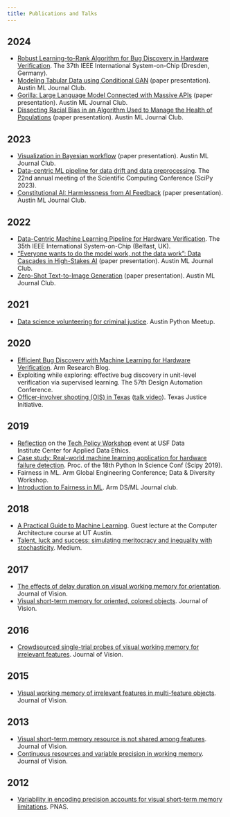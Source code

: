 ```yaml
---
title: Publications and Talks
---
```


## 2024

- [Robust Learning-to-Rank Algorithm for Bug Discovery in Hardware Verification](https://ieeexplore.ieee.org/abstract/document/10737744). The 37th IEEE International System-on-Chip (Dresden, Germany).
- [Modeling Tabular Data using Conditional GAN](https://austinmljournalclub.github.io/posts/20240530/) (paper presentation). Austin ML Journal Club.
- [Gorilla: Large Language Model Connected with Massive APIs](https://austinmljournalclub.github.io/posts/20240418/) (paper presentation). Austin ML Journal Club.
- [Dissecting Racial Bias in an Algorithm Used to Manage the Health of Populations](https://austinmljournalclub.github.io/posts/20240328/) (paper presentation). Austin ML Journal Club.

## 2023
- [Visualization in Bayesian workflow](https://austinmljournalclub.github.io/posts/20230329/) (paper presentation). Austin ML Journal Club.
- [Data-centric ML pipeline for data drift and data preprocessing](https://zenodo.org/record/8136049). The 22nd annual meeting of the Scientific Computing Conference (SciPy 2023).
- [Constitutional AI: Harmlessness from AI Feedback](https://austinmljournalclub.github.io/posts/20230831/) (paper presentation). Austin ML Journal Club.

## 2022
- [Data-Centric Machine Learning Pipeline for Hardware Verification](https://ieeexplore.ieee.org/document/9908095/). The 35th IEEE International System-on-Chip (Belfast, UK).
- [“Everyone wants to do the model work, not the data work”: Data Cascades in High-Stakes AI](https://austinmljournalclub.github.io/posts/20221027/) (paper presentation). Austin ML Journal Club.
- [Zero-Shot Text-to-Image Generation](https://austinmljournalclub.github.io/posts/20221215/) (paper presentation). Austin ML Journal Club.

## 2021
- [Data science volunteering for criminal justice](https://www.youtube.com/watch?v=gfqKaplRTsk&ab_channel=AustinPythonMeetup). Austin Python Meetup.

## 2020
- [Efficient Bug Discovery with Machine Learning for Hardware Verification](https://community.arm.com/arm-research/b/articles/posts/efficient-bug-discovery-with-machine-learning-for-hardware-verification). Arm Research Blog.
- Exploiting while exploring: effective bug discovery in unit-level verification via supervised learning. The 57th Design Automation Conference.
- [Officer-involver shooting (OIS) in Texas](https://texasjusticeinitiative.org/static/TJI_OISReport_2020.pdf) ([talk video](https://drive.google.com/file/d/1aXvxJ8E4pP9uE4WU0dW3A4ncglxvZhCH/view)). Texas Justice Initiative.

## 2019
- [Reflection](https://hongsupshin.github.io/posts/2020-01-30-cade-workshop-refelection/) on the [Tech Policy Workshop](https://usfblogs.usfca.edu/dataethics/2020/02/09/big-picture/) event at USF Data Institute Center for Applied Data Ethics.
- [Case study: Real-world machine learning application for hardware failure detection](https://conference.scipy.org/proceedings/scipy2019/pdfs/Hongsup_Shin.pdf). Proc. of the 18th Python In Science Conf (Scipy 2019).
- Fairness in ML. Arm Global Engineering Conference; Data & Diversity Workshop.
- [Introduction to Fairness in ML](https://github.com/hongsupshin/publications/blob/main/Fairness_in_ML_Hongsup_Shin_DS_ML_Club_2018.pdf). Arm DS/ML Journal club.

## 2018
- [A Practical Guide to Machine Learning](https://github.com/hongsupshin/publications/blob/main/UT_lecture_Hongsup_Shin_Dec_5.pdf). Guest lecture at the Computer Architecture course at UT Austin.
- [Talent, luck and success: simulating meritocracy and inequality with stochasticity](https://medium.com/@hongsupshin/talent-luck-and-success-simulating-meritocracy-and-inequality-with-stochasticity-501e0c1b4969). Medium.

## 2017
- [The effects of delay duration on visual working memory for orientation](https://jov.arvojournals.org/article.aspx?articleid=2666126). Journal of Vision.
- [Visual short-term memory for oriented, colored objects](https://jov.arvojournals.org/article.aspx?articleid=2648987). Journal of Vision.

## 2016
- [Crowdsourced single-trial probes of visual working memory for irrelevant features](https://jov.arvojournals.org/article.aspx?articleid=2503856). Journal of Vision.

## 2015
- [Visual working memory of irrelevant features in multi-feature objects](https://jov.arvojournals.org/article.aspx?articleid=2433649). Journal of Vision.

## 2013
- [Visual short-term memory resource is not shared among features](https://jov.arvojournals.org/article.aspx?articleid=2142565). Journal of Vision.
- [Continuous resources and variable precision in working memory](https://jov.arvojournals.org/article.aspx?articleid=2143472). Journal of Vision.

## 2012
- [Variability in encoding precision accounts for visual short-term memory limitations](https://www.pnas.org/doi/10.1073/pnas.1117465109). PNAS.

